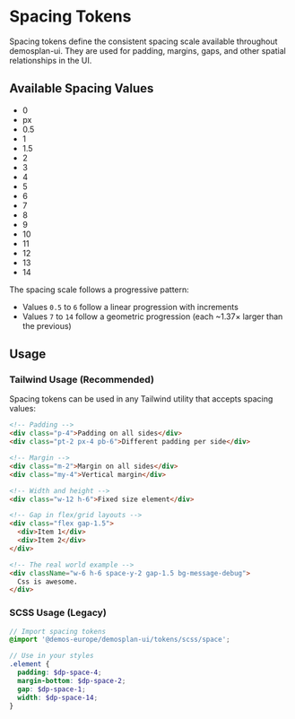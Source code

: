 
<Meta title="Design Tokens/Space"/>

# Spacing Tokens

Spacing tokens define the consistent spacing scale available throughout demosplan-ui. They are used for padding, margins, gaps, and other spatial relationships in the UI.

## Available Spacing Values

<Table
  headers={['Token Value', 'Tailwind Class', 'SCSS Variable', 'Pixel Value', 'InuitCss Variable']}
  rows={[
    ["0", "p-0, m-0, gap-0, etc.", "$dp-space-0", "0px", ""],
    ["0.5", "p-0.5, m-0.5, etc.", "$dp-space-0.5", "3px", ""],
    ["1", "p-1, m-1, etc.", "$dp-space-1", "6px", "$inuit-base-spacing-unit--tiny"],
    ["1.5", "p-1.5, m-1.5, etc.", "$dp-space-1.5", "9px", ""],
    ["2", "p-2, m-2, etc.", "$dp-space-2", "12px", "$inuit-base-spacing-unit--small"],
    ["3", "p-3, m-3, etc.", "$dp-space-3", "18px", ""],
    ["4", "p-4, m-4, etc.", "$dp-space-4", "24px", "$inuit-base-spacing-unit"],
    ["5", "p-5, m-5, etc.", "$dp-space-5", "36px", ""],
    ["6", "p-6, m-6, etc.", "$dp-space-6", "48px", "$inuit-base-spacing-unit--large"],
    ["7", "p-7, m-7, etc.", "$dp-space-7", "65px", ""],
    ["8", "p-8, m-8, etc.", "$dp-space-8", "90px", ""],
    ["9", "p-9, m-9, etc.", "$dp-space-9", "125px", ""],
    ["10", "p-10, m-10, etc.", "$dp-space-10", "170px", ""],
    ["11", "p-11, m-11, etc.", "$dp-space-11", "230px", ""],
    ["12", "p-12, m-12, etc.", "$dp-space-12", "320px", ""],
    ["13", "p-13, m-13, etc.", "$dp-space-13", "440px", ""],
    ["14", "p-14, m-14, etc.", "$dp-space-14", "600px", ""]
  ]}
/>

<ul className="sb-unstyled list-none space-y-2 shadow p-2 inline-block">
  <li className="w-0 bg-message-debug">0</li>
  <li className="w-px bg-message-debug">px</li>
  <li className="w-0.5 bg-message-debug">0.5</li>
  <li className="w-1 bg-message-debug">1</li>
  <li className="w-1.5 bg-message-debug">1.5</li>
  <li className="w-2 bg-message-debug">2</li>
  <li className="w-3 bg-message-debug">3</li>
  <li className="w-4 bg-message-debug">4</li>
  <li className="w-5 bg-message-debug">5</li>
  <li className="w-6 bg-message-debug">6</li>
  <li className="w-7 bg-message-debug">7</li>
  <li className="w-8 bg-message-debug">8</li>
  <li className="w-9 bg-message-debug">9</li>
  <li className="w-10 bg-message-debug">10</li>
  <li className="w-11 bg-message-debug">11</li>
  <li className="w-12 bg-message-debug">12</li>
  <li className="w-13 bg-message-debug">13</li>
  <li className="w-14 bg-message-debug">14</li>
</ul>

The spacing scale follows a progressive pattern:
- Values `0.5` to `6` follow a linear progression with increments
- Values `7` to `14` follow a geometric progression (each ~1.37× larger than the previous)

## Usage

### Tailwind Usage (Recommended)

Spacing tokens can be used in any Tailwind utility that accepts spacing values:

```html
<!-- Padding -->
<div class="p-4">Padding on all sides</div>
<div class="pt-2 px-4 pb-6">Different padding per side</div>

<!-- Margin -->
<div class="m-2">Margin on all sides</div>
<div class="my-4">Vertical margin</div>

<!-- Width and height -->
<div class="w-12 h-6">Fixed size element</div>

<!-- Gap in flex/grid layouts -->
<div class="flex gap-1.5">
  <div>Item 1</div>
  <div>Item 2</div>
</div>

<!-- The real world example -->
<div className="w-6 h-6 space-y-2 gap-1.5 bg-message-debug">
  Css is awesome.
</div>
```

### SCSS Usage (Legacy)

```scss
// Import spacing tokens
@import '@demos-europe/demosplan-ui/tokens/scss/space';

// Use in your styles
.element {
  padding: $dp-space-4;
  margin-bottom: $dp-space-2;
  gap: $dp-space-1;
  width: $dp-space-14;
}
```
